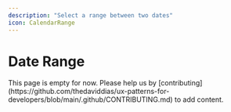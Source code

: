 ```yaml
---
description: "Select a range between two dates"
icon: CalendarRange
---
```



# Date Range

<Callout type="warning">
  This page is empty for now. Please help us by
  [contributing](https://github.com/thedaviddias/ux-patterns-for-developers/blob/main/.github/CONTRIBUTING.md)
  to add content.
</Callout>
